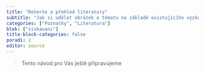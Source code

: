 ```yaml
---
title: "Rešerše a přehled literatury"
subtitle: "Jak si udělat obrázek o tématu na základě existujícího výzkumu"
categories: ["Poznatky", "Literatura"]
blok: ["ziskavani"]
title-block-categories: false
poradi: 2
editor: source
---
```


> Tento návod pro Vás ještě připravujeme